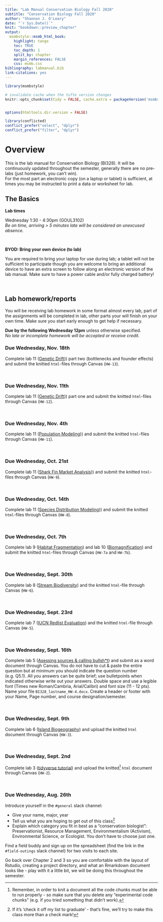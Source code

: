```yaml
---
title: "Lab Manual Conservation Biology Fall 2020"
subtitle: "Conservation Biology Fall 2020"
author: "Shannon J. O'Leary"
date: "`r Sys.Date()`"
knit: "bookdown::preview_chapter"
output:
  msmbstyle::msmb_html_book:
    highlight: tango
    toc: TRUE
    toc_depth: 1
    split_by: chapter
    margin_references: FALSE
    css: msmb.css
bibliography: labmanual.bib
link-citations: yes
---
```


```r

library(msmbstyle)

# invalidate cache when the tufte version changes
knitr::opts_chunk$set(tidy = FALSE, cache.extra = packageVersion('msmbstyle'))


options(htmltools.dir.version = FALSE)

library(conflicted)
conflict_prefer("select", "dplyr")
conflict_prefer("filter", "dplyr")

```

# Overview {-}

This is the lab manual for Conservation Biology (BI328). It will be continuously updated throughout the semester, generally there are no pre-labs (just homework, you can't win).  
For the most part an electronic copy (on a laptop or tablet) is sufficient, at times you may be instructed to print a data or worksheet for lab.

## The Basics {-}

**Lab times**

Wednesday 1:30 - 4:30pm (GOUL3102)  
*Be on time, arriving > 5 minutes late will be considered an unexcused absence.*

<br>


**BYOD: Bring your own device (to lab)**

You are required to bring your laptop for use during lab; a tablet will not be sufficient to participate though you are welcome to bring an additional device to have an extra screen to follow along an electronic version of the lab manual. Make sure to have a power cable and/or fully charged battery!

<br>



## Lab homework/reports {-}

You will be receiving lab homework in some format almost every lab, part of the assignments will be completed in lab, other parts your will finish on your own time. Make sure you start early enough to get help if necessary.  

**Due by the following Wednesday 12pm** unless otherwise specified.  
*No late or incomplete homework will be accepted or receive credit.*


### Due Wednesday, Nov. 18th {-}

Complete lab 11 ([Genetic Drift](https://labmanual.netlify.app/stochastic-genetics-effects.html))) part two (bottlenecks and founder effects) and submit the knitted `html`-files through Canvas (`HW-13`).


<br>


### Due Wednesday, Nov. 11th {-}

Complete lab 11 ([Genetic Drift](https://labmanual.netlify.app/stochastic-genetics-effects.html))) part one and submit the knitted `html`-files through Canvas (`HW-12`).


<br>


### Due Wednesday, Nov. 4th {-}

Complete lab 11 ([Population Modeling](https://labmanual.netlify.app/population-modeling.html))) and submit the knitted `html`-files through Canvas (`HW-11`).


<br>




### Due Wednesday, Oct. 21st {-}

Complete lab 11 ([Shark Fin Market Analysis](https://labmanual.netlify.app/shark-fin-trade-monitoring.html))) and submit the knitted `html`-files through Canvas (`HW-9`).


<br>




### Due Wednesday, Oct. 14th {-}

Complete lab 11 ([Species Distribution Modeling](https://labmanual.netlify.app/species-distribution-modeling.html))) and submit the knitted `html`-files through Canvas (`HW-8`).


<br>



### Due Wednesday, Oct. 7th {-}

Complete lab 9 ([Habitat Fragmentation](https://labmanual.netlify.app/habitat-fragmentation.html)) and lab 10 ([Biomagnification](https://labmanual.netlify.app/biomagnification.html)) and submit the knitted `html`-files through Canvas (`HW-7a` and `HW-7b`).


<br>


### Due Wednesday, Sept. 30th {-}

Complete lab 8 ([Stream Biodiversity](https://labmanual.netlify.app/stream-diversity.html)) and the knitted `html`-file through Canvas (`HW-6`).


<br>


### Due Wednesday, Sept. 23rd {-}

Complete lab 7 ([IUCN Redlist Evaluation](https://labmanual.netlify.app/iucn-redlist-evaluation.html)) and the knitted `html`-file through Canvas (`HW-5`).


<br>

### Due Wednesday, Sept. 16th {-}

Complete lab 5 ([Asessing sources & calling bullsh*t](https://labmanual.netlify.app/assessing-sources-calling-bullsht.html)) and submit as a word document through Canvas. You do not have to cut & paste the entire question but at minimum you should indicate the question number (e.g. Q5.1). All you answers can be quite brief; use bulletpoints when indicated otherwise write out your answers. Double space and use a legible font (Times new Roman/Cambria, Arial/Calibri) and font size (11 - 12 pts). Name your file `BI328_lastname_HW-4.docx`. Create a header or footer with your Name, Page number, and course designation/semester.


<br>

### Due Wednesday, Sept. 9th {-}

Complete lab 6 ([Island Biogeography](https://labmanual.netlify.app/island-biogeography.html)) and upload the knitted `html` document through Canvas (`HW-3`).


<br>


### Due Wednesday, Sept. 2nd {-}

Complete lab 3 ([tidyverse tutorial](https://labmanual.netlify.app/welcome-to-the-tidyverse.html)) and upload the knitted^[Remember, in order to knit a document all the code chunks must be able to run properly - so make sure that you delete any "experimental code chunks" (e.g. if you tried something that didn't work).] `html` document through Canvas (`HW-2`).


<br>

### Due Wednesday, Aug. 26th {-}

Introduce yourself in the  `#general` slack channel:

* Give your name, major, year
* Tell us what you are hoping to get out of this class^[If it's 'check it off my list to graduate' - that's fine, we'll try to make this class more than a check mark!]
* Explain which category you fit in best as a "conservation biologist": Preservationist, Resource Management, Environmentalism (Activism), Environmental Science, or Ecologist. You don't have to choose just one.

Find a field buddy and sign up on the spreadsheet (find the link in the  `#field-outings` slack channel) for two visits to each site.

Go back over Chapter 2 and 3 so you are comfortable with the layout of Rstudio, creating a project directory, and what an Rmarkdown document looks like - play with it a little bit, we will be doing this throughout the semester.

